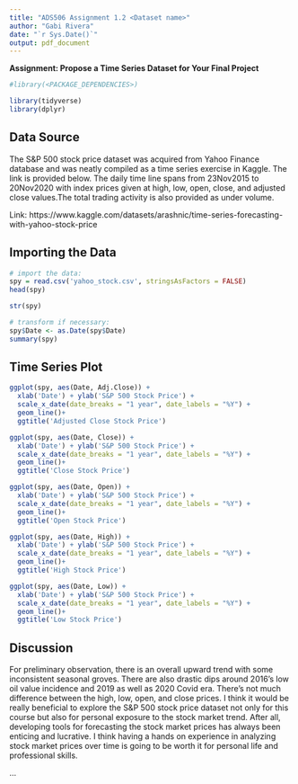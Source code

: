 ```yaml
---
title: "ADS506 Assignment 1.2 <Dataset name>"
author: "Gabi Rivera"
date: "`r Sys.Date()`"
output: pdf_document
---
```


**Assignment: Propose a Time Series Dataset for Your Final Project**

```r
#library(<PACKAGE_DEPENDENCIES>)

library(tidyverse)
library(dplyr)
```

## Data Source

The S&P 500 stock price dataset was acquired from Yahoo Finance database and was neatly compiled as a time series exercise in Kaggle. The link is provided below. The daily time line spans from 23Nov2015 to 20Nov2020 with index prices given at high, low, open, close, and adjusted close values.The total trading activity is also provided as under volume. 

Link: https://www.kaggle.com/datasets/arashnic/time-series-forecasting-with-yahoo-stock-price 

## Importing the Data

```r
# import the data:
spy = read.csv('yahoo_stock.csv', stringsAsFactors = FALSE)
head(spy)

str(spy)

# transform if necessary:
spy$Date <- as.Date(spy$Date)
summary(spy)

```

## Time Series Plot

```r
ggplot(spy, aes(Date, Adj.Close)) +
  xlab('Date') + ylab('S&P 500 Stock Price') +
  scale_x_date(date_breaks = "1 year", date_labels = "%Y") +
  geom_line()+
  ggtitle('Adjusted Close Stock Price')

ggplot(spy, aes(Date, Close)) +
  xlab('Date') + ylab('S&P 500 Stock Price') +
  scale_x_date(date_breaks = "1 year", date_labels = "%Y") +
  geom_line()+
  ggtitle('Close Stock Price')

ggplot(spy, aes(Date, Open)) +
  xlab('Date') + ylab('S&P 500 Stock Price') +
  scale_x_date(date_breaks = "1 year", date_labels = "%Y") +
  geom_line()+
  ggtitle('Open Stock Price')

ggplot(spy, aes(Date, High)) +
  xlab('Date') + ylab('S&P 500 Stock Price') +
  scale_x_date(date_breaks = "1 year", date_labels = "%Y") +
  geom_line()+
  ggtitle('High Stock Price')

ggplot(spy, aes(Date, Low)) +
  xlab('Date') + ylab('S&P 500 Stock Price') +
  scale_x_date(date_breaks = "1 year", date_labels = "%Y") +
  geom_line()+
  ggtitle('Low Stock Price')

```

## Discussion

For preliminary observation, there is an overall upward trend with some inconsistent seasonal groves. There are also drastic dips around 2016's low oil value incidence and 2019 as well as 2020 Covid era. There's not much difference between the high, low, open, and close prices. I think it would be really beneficial to explore the S&P 500 stock price dataset not only for this course but also for personal exposure to the stock market trend. After all, developing tools for forecasting the stock market prices has always been enticing and lucrative. I think having a hands on experience in analyzing stock market prices over time is going to be worth it for personal life and professional skills. 



...
